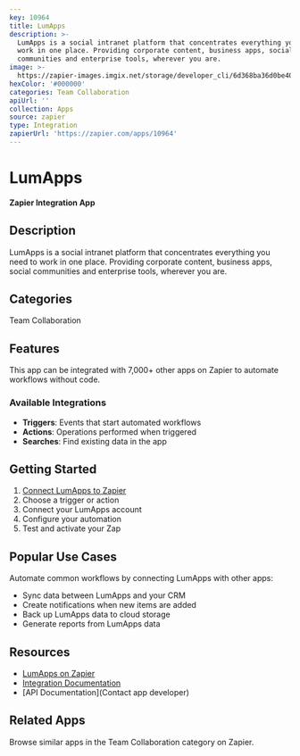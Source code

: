 ```yaml
---
key: 10964
title: LumApps
description: >-
  LumApps is a social intranet platform that concentrates everything you need to
  work in one place. Providing corporate content, business apps, social
  communities and enterprise tools, wherever you are.
image: >-
  https://zapier-images.imgix.net/storage/developer_cli/6d368ba36d0be40d142a27389108412c.png?auto=format%2Ccompress&ixlib=python-3.0.0&q=50
hexColor: '#000000'
categories: Team Collaboration
apiUrl: ''
collection: Apps
source: zapier
type: Integration
zapierUrl: 'https://zapier.com/apps/10964'
---
```

# LumApps

**Zapier Integration App**

## Description

LumApps is a social intranet platform that concentrates everything you need to work in one place. Providing corporate content, business apps, social communities and enterprise tools, wherever you are.

## Categories

Team Collaboration

## Features

This app can be integrated with 7,000+ other apps on Zapier to automate workflows without code.

### Available Integrations

- **Triggers**: Events that start automated workflows
- **Actions**: Operations performed when triggered
- **Searches**: Find existing data in the app

## Getting Started

1. [Connect LumApps to Zapier](https://zapier.com/apps/10964)
2. Choose a trigger or action
3. Connect your LumApps account
4. Configure your automation
5. Test and activate your Zap

## Popular Use Cases

Automate common workflows by connecting LumApps with other apps:

- Sync data between LumApps and your CRM
- Create notifications when new items are added
- Back up LumApps data to cloud storage
- Generate reports from LumApps data

## Resources

- [LumApps on Zapier](https://zapier.com/apps/10964)
- [Integration Documentation](https://zapier.com/apps/10964/integrations)
- [API Documentation](Contact app developer)

## Related Apps

Browse similar apps in the Team Collaboration category on Zapier.
